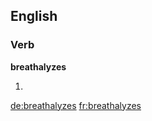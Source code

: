 
==English==

===Verb===
'''breathalyzes'''

# {{en-third-person singular of|breathalyze}}

[[de:breathalyzes]]
[[fr:breathalyzes]]